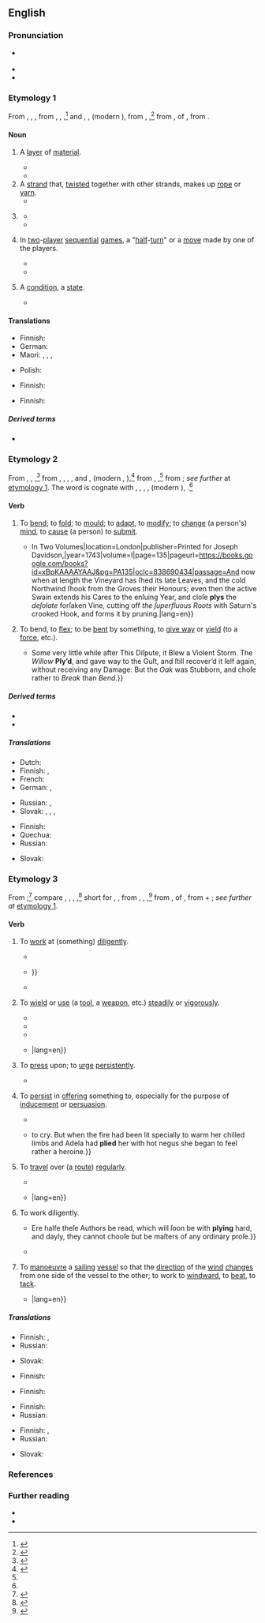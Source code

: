 ==English==
{{was wotd|2019|March|9}}

===Pronunciation===
* {{a|RP|GA}} {{IPA|/plaɪ/|lang=en}}
* {{audio|en-au-ply.ogg|Audio (AU)|lang=en}}
* {{rhymes|aɪ|lang=en}}

===Etymology 1===
From {{inh|en|enm|pleit}}, {{m|enm|plit}}, {{m|enm|plite||a fold, pleat, wrinkle; braid, strand in a braided cord, ply}}, from {{der|en|xno|pli}}, {{m|fro|plei}}, {{m|fro|pleit}},<ref>{{R:MED Online|entry=pleit|part of speech=n|id=MED33678|accessdate 16 November 2018}}</ref> and {{der|en|frm|pli}}, {{m|frm|ploy}}, {{m|frm|ply||a fold, pleat; joint in armour; situation, state}} (modern {{cog|fr|pli||a fold, pleat}}), from {{m|frm|plier}}, {{m|frm|ployer||to bend, fold}},<ref>{{R:OED Online|part of speech=n|id=146281|date=September 2006}}</ref> from {{der|en|la|plicāre}}, {{glossary|present}} {{glossary|active}} {{glossary|infinitive}} of {{m|la|plicō||to bend, fold, roll up}}, from {{der|en|ine-pro|*pleḱ-||to fold, plait, weave}}.

====Noun====
{{en-noun|~|ply|plies|plys}} {{qualifier|rare}}

# A [[layer#Noun|layer]] of [[material#Noun|material]].
#: {{ux|en|two-'''ply''' toilet paper}}
#* {{quote-book|lang=en|title=Twelfth International Conference on VLSI Design: Proceedings: January 7–10, 1999, Goa, India|location=Los Alamitos, Calif.|publisher=[[w:IEEE Computer Society|IEEE Computer Society Press]]|year=1999|page=313|isbn=978-0-7695-0013-3|passage=It is possible to have a very well load balanced partition but with such a high '''ply''' that its slowest piece is slower than a not-so-well balanced partition with less '''ply'''.}}
#* {{quote-book|author=Tim Gunn|authorlink=Tim Gunn|author2=with {{w|Ada Calhoun}}|chapter=Repositioning the Parsons Fashion Design Program|title=Tim Gunn: The Natty Professor: A Master Class on Mentoring, Motivating, and Making it Work!|edition=trade paperback|location=New York, N.Y.|publisher=[[w:Gallery Publishing Group|Gallery Books]]|month=October|year=2015|section=part I (Truth Telling)|page=49|pageurl=https://books.google.com/books?id=M6-TBAAAQBAJ&pg=PA49|isbn=978-1-4767-8006-1|passage=The designer critic's staff would come in with, for example, loads of three-'''ply''' cashmere. The students weren't even selecting their own fabrics.|lang=en}}
# A [[strand#Noun|strand]] that, [[twist#Verb|twisted]] together with other strands, makes up [[rope#Noun|rope]] or [[yarn#Noun|yarn]].
#* {{quote-journal|title=Art I. ''Protection against Hail Storms. Notice and Description of the Paragrèle, or Hail Rod.'' By A. J. Downing, Botanic Garden and Nurseries, Newbergh, N.Y.|editor=C. M. Hovey|magazine=The Magazine of Horticulture, Botany, and All Useful Discoveries and Improvements in Rural Affairs|location=Boston, Mass.|publisher=Published by Hovey & Co.,{{nb...|Merchants Row.}}; New York, N.Y.: Israel Post,{{nb...|Bowery.}}|month=August|year=1837|volume=III|issue=VIII (number XXXII overall)|page=281|pageurl=https://books.google.com/books?id=8b_NAAAAMAAJ&pg=PA281|oclc=7149744|passage=To make the hail rod a rope of straw is the first thing necessary; it must be made of ripe wheat straw, soaked and twisted, plaited with three strand and then with four '''ply''', making twelve strand to the rope.|lang=en}}
# {{lb|en|colloquial}} {{short for|plywood|lang=en}}
#* {{quote-book|author=Alan Blanc|chapter=Doors|chapterurl=https://books.google.com/books?id=miIiBQAAQBAJ&pg=SA5-PA75|title=Mitchell’s Internal Components|series=Mitchell’s Building Series|location=Essex|publisher=[[w:Longman|Longman Scientific & Technical]]|year=1994|isbn=978-0-582-21257-2|location2=London|publisher2={{w|Routledge}}|year2=2014|section2=section 6.5 (Flush Doors)|isbn2=978-1-317-89396-7|passage=The Standards describe the quality of timber or '''ply''', moisture content, amount of acceptable sapwood, freedom from decay and insect attack, limitation of checks and splits and treatment of resin staining, and the way plugging may be employed to mask defects in '''ply''' faces.|lang=en}}
#* {{quote-book|editor=Judith Chamberlain-Webber|chapter=Hull and Deck|title=The Boat Improvement Bible: Practical Projects to Customise and Upgrade Your Boat|location=London|publisher={{w|Adlard Coles Nautical}}|year=2015|page=39|pageurl=https://books.google.com/books?id=AlrqBQAAQBAJ&pg=PT40|column=1|isbn=978-1-4081-5419-9|passage=Teak-faced '''ply''' is about three times the price of any other, so if you need to economise, anything other than teak would be a good choice! Similarly, marine '''ply''' is substantially more expensive than exterior '''ply''', so it may be preferable to go with the latter option.|lang=en}}
# {{lb|en|artificial intelligence|combinatorial|_|game theory}} In [[two]]-[[player]] [[sequential]] [[game#Noun|games]], a "[[half]]-[[turn#Noun|turn]]" or a [[move#Noun|move]] made by one of the players.
#: {{ux|en|He proposed to build Deep Purple, a super-computer capable of 24-'''ply''' look-ahead for chess.}}
#* {{quote-book|author=Jonathan Schaeffer|authorlink=Jonathan Schaeffer|author2=Robert Lake|chapter=Solving the Game of Checkers|editor=Richard J. Nowakowski|title=Games of No Chance: Combinatorial Games at MSRI, 1994|series={{w|Mathematical Sciences Research Institute}} Publications|seriesvolume=29|location=Cambridge|publisher={{w|Cambridge University Press}}|year=1996|page=122|pageurl=https://books.google.com/books?id=cYB-ra2T8i4C&pg=PA122|isbn=978-0-521-57411-2|passage=''[[w:Chinook (draughts player)|Chinook]]'' uses an iterative, alpha-beta search with transposition tables and the history heuristic{{nb...}}. Under tournament conditions (thirty moves an hour), the program searches to an average minimum depth of nineteen '''ply''' (one '''ply''' is one move by one player). The search uses selective deepening to extend lines that are tactically or positionally interesting. Consequently, major lines of play are often searched many '''plies''' deeper. It is not uncommon for the program to produce analyses that are thirty-'''ply''' deep or more.|lang=en}}
#* {{quote-book|author=Richard A. Epstein|chapter=Games of Pure Skill and Competitive Computers|title=The Theory of Gambling and Statistical Logic|edition=2nd|location=Burlington, Mass.|publisher={{w|Academic Press}}|year=2009|isbn=978-0-12-374940-6|edition2=special|location2=Waltham, Mass.; Kidlington, Oxfordshire|publisher2=Academic Press|year2=2013|page2=380|pageurl2=https://books.google.com/books?id=g5YWIpHTTW8C&pg=PA380|isbn2=978-0-12-397857-8|passage=Two principal search strategies were (correctly) predicted: Type-A programs that apply "brute force" inspection of every possible position over a fixed number of '''plys'''; and Type-B programs that prune potential moves according to some selection function and then examine the significant sets over as many '''plys''' as practical and only at those positions reflecting a degree of stability.|lang=en}}
# {{lb|en|now|chiefly|Scotland}} A [[condition#Noun|condition]], a [[state#Noun|state]].
#* {{RQ:Cleland Fanny Hill|page=75|passage=You may be ſure, in the '''ply''' I was now taking, I had no objection to the propoſal, and was rather a tiptoe for its accompliſhment.}}

====Translations====
{{trans-top|layer of material}}
* Finnish: {{t+|fi|kerros}}
* German: {{t+|de|Lage|f}}
* Maori: {{t|mi|paparanga}}, {{t|mi|apa}}, {{t|mi|papanga}}, {{t|mi|mātā}}
{{trans-mid}}
* Polish: {{t+|pl|warstwa|f}}
{{trans-bottom}}

{{trans-top|strand making up rope or yarn}}
* Finnish: {{t+|fi|säie}}
{{trans-mid}}
{{trans-bottom}}

{{trans-top|in two-player sequential games, a "half-turn" or a move made by one of the players}}
* Finnish: {{t+|fi|vuoro}}
{{trans-mid}}
{{trans-bottom}}

=====Derived terms=====
* {{l|en|plywood}}

===Etymology 2===
From {{inh|en|enm|plīen}}, {{m|enm|pli}}, {{m|enm|plie||to bend, fold, mould, shape; to be flexible; to be submissive, humble oneself; to compel someone to submit}},<ref name="MED">{{R:MED Online|entry=plīen|part of speech=''v.''(1)|noformat=yes|id=MED33737|accessdate=16 November 2018}}</ref> from {{der|en|xno|plier}}, {{m|fro|plaier}}, {{m|fro|pleier}}, {{m|fro|ploier}}, and {{der|en|frm|plier}}, {{m|frm|ployer||to bend, fold; to be submissive; to compel someone to submit}} (modern {{cog|fr|plier}}, {{m|fr|ployer}}),<ref name="OED">{{R:OED Online|part of speech=''v.{{sup|1}}''|noformat=yes|id=146282|date=September 2006}}</ref> from {{der|en|fro|ploiier}}, {{m|fro|pleier||to fold}},<ref name="MED"/> from {{der|en|la|plicāre||to fold}}; ''see further'' at [[#Etymology 1|etymology 1]]. The word is cognate with {{cog|ca|plegar||to bend, fold}}, {{cog|it|piegare||to bend, fold, fold up}}, {{cog|pro|plegar}}, {{m|pro|plejar}}, {{m|pro|pleyar||to fold}} (modern {{cog|oc|plegar}}), {{cog|es|plegar||to fold}}.<ref name="OED"/>

====Verb====
{{en-verb|plies|plying|plied}}

# {{lb|en|transitive|obsolete}} To [[bend#Verb|bend]]; to [[fold#Verb|fold]]; to [[mould#Verb|mould]]; {{lb|en|figuratively}} to [[adapt]], to [[modify]]; to [[change#Verb|change]] (a person's) [[mind#Noun|mind]], to [[cause#Verb|cause]] (a person) to [[submit]].
#* {{quote-book|author=Virgil|authorlink=Virgil|chapter=[[w:Georgics|The Georgics of Virgil. Book II.]]|translator=[Joseph Davidson]|title=The Works of Virgil Translated into English Prose, {{...|as near the Original as the Different Idioms of the Latin and English Languages will Allow. With the Latin Text and Order of Construction in the Opposite Page; and Critical, Historical, Geographical, and Classical Notes, in English, from the Best Commentators both Ancient and Modern, beside a Very Great Number of Notes Intirely New. For the Use of Schools as well as of Private Gentlemen.}} In Two Volumes|location=London|publisher=Printed for Joseph Davidson,{{nb...|at the Angel in the Poultry, Cheapside.}}|year=1743|volume=I|page=135|pageurl=https://books.google.com/books?id=xBpKAAAAYAAJ&pg=PA135|oclc=838690434|passage=And now when at length the Vineyard has ſhed its late Leaves, and the cold Northwind ſhook from the Groves their Honours; even then the active Swain extends his Cares to the enſuing Year, and cloſe '''plys''' the ''deſolate'' forſaken Vine, cutting off ''the ſuperfluous Roots'' with Saturn's crooked Hook, and forms it by pruning.|lang=en}}
# {{lb|en|intransitive}} To bend, to [[flex#Verb|flex]]; to be [[bend#Verb|bent]] by something, to [[give way]] or [[yield#Verb|yield]] (to a [[force#Noun|force]], etc.).
#* {{RQ:L'Estrange Fables of Aesop|fablenumber=CCXV|fable=An Oak and a Willow|page=187|passage=The ''Oak'' Upbraided the ''Willow'', that it was Weak and Wavering, and gave way to Every Blaſt. {{...}} Some very little while after This Diſpute, it Blew a Violent Storm. The ''Willow'' '''Ply’d''', and gave way to the Guſt, and ſtill recover’d it ſelf again, without receiving any Damage: But the ''Oak'' was Stubborn, and choſe rather to ''Break'' than ''Bend''.}}

=====Derived terms=====
* {{l|en|plier|pos=agent noun}}
* {{l|en|pliers}}

=====Translations=====
{{trans-top|(''transitive, obsolete'') to bend; to fold}}
* Dutch: {{t+|nl|plooien}}
* Finnish: {{t+|fi|taivuttaa}}, {{t+|fi|taittaa}}
* French: {{t+|fr|plier}}
* German: {{t+|de|biegen}}, {{t+|de|falten}}
{{trans-mid}}
* Russian: {{t+|ru|скру́чивать}}, {{t+|ru|сгиба́ть}}
* Slovak: {{t|sk|zohnúť}}, {{t|sk|zložiť}}, {{t|sk|preložiť}}, {{t|sk|poskladať}}
{{trans-bottom}}

{{trans-top|(''intransitive'') to bend, flex; to be bent by something, to give way or yield}}
* Finnish: {{t+|fi|taipua}}
* Quechua: {{t|qu|muyuy}}
* Russian: {{t+|ru|сгиба́ть}}
{{trans-mid}}
* Slovak: {{t|sk|ohnúť}}
{{trans-bottom}}

===Etymology 3===
From {{m|en|apply}};<ref>{{R:OED Online|part of speech=''v.{{sup|2}}''|noformat=yes|id=146283|date=September 2006}}</ref> compare {{inh|en|enm|plīen}}, {{m|enm|pli}}, {{m|enm|plie}}, {{m|enm|pleie||to place (something) around, on, or over, to cover; to apply, use; to strive}},<ref>{{R:MED Online|entry=plīen|part of speech=''v.''(2)|noformat=yes|id=MED33738|accessdate=16 November 2018}}</ref> short for {{m|enm|aplīen}}, {{m|enm|applīen||to combine, join; to attach; to assemble; to use, be of use; to allot; to apply; to inflict; to go; to ply, steer; to comply, submit}}, from {{der|en|fro|applier}}, {{m|fro|aplier}}, {{m|fro|aploier||to bend; to apply}},<ref>{{R:MED Online|entry=ap(p)līen|part of speech=v|id=MED1943|accessdate=16 November 2018}}</ref> from {{der|en|la|applicāre}}, {{glossary|present}} {{glossary|active}} {{glossary|infinitive}} of {{m|la|applicō||to apply; to attach, join; to add}}, from {{m|la|ad-||''prefix meaning ‘to, towards’''}} + {{m|la|plicō||to bend, fold, roll up}}; ''see further at'' [[#Etymology 1|etymology 1]].

====Verb====
{{en-verb|plies|plying|plied}}

# {{lb|en|transitive}} To [[work#Verb|work]] at (something) [[diligently]].
#: {{ux|en|He '''plied''' his trade as carpenter for forty-three years.}}
#* {{quote-book|lang=en|author=G[eorge] P[eele]|authorlink=George Peele|title=[[w:The Old Wives' Tale (play)|The Old Wiues Tale.{{nb...|A Pleasant Conceited Comedie, Played by the Queenes Maiesties Players.}}]]|location=printed at London|publisher=By Iohn Danter, and are to be sold by Raph Hancocke, and Iohn Hardie|year=1595|oclc=222301598|newversion=reprinted as|title2=The Old Wives Tale, 1595|series2=The Malone Society Reprints|seriesvolume2=7|location2=Oxford|publisher2=Printed for the {{w|Malone Society}} by {{w|Horace Hart}} M.A., at the {{w|Oxford University Press}}|year2=1908 (February 1909 reprint)|section2=line 720|sectionurl2=https://archive.org/details/oldwivestale00peeluoft/page/n51/mode/1up|oclc2=474951709|passage='''Ply''' you your work or elſe you are like to ſmart.}}
#* {{quote-book|lang=en|author=Edm[und] Waller|authorlink=Edmund Waller|title=Instructions to a Painter, for the Drawing of the Posture & Progress of His Ma[jes]{{sup|ties}} Forces at Sea, under the Command of His Highness Royal.{{nb...|Together with the Battel & Victory Obtained over the Dutch, June 3. 1665.}}|location=London|publisher=Printed for {{w|Henry Herringman}},{{nb...|at the Anchor on the Lower Walk of the New Exchange.}}|year=1666|page=13|pageurl=https://quod.lib.umich.edu/e/eebo/A67335.0001.001/1:2?rgn=div1;view=fulltext|oclc=15729696|passage=But ''English'' Courage growing as they fight, / In danger, noise, and slaughter takes delight, / Their bloody Task, unwearied, still they '''ply''', / Only restrain’d by Death, or Victory: {{...}}}}
#* {{RQ:Stevenson Virginibus Puerisque|chapter=An Apology for Idlers|page=124|passage=Many who have "'''plied''' their book diligently," and know all about some one branch or another of accepted lore, come out of the study with an ancient and owl-like demeanour, and prove dry, stockish, and dyspeptic in all the better and brighter parts of life.}}
# {{lb|en|transitive}} To [[wield]] or [[use#Verb|use]] (a [[tool#Noun|tool]], a [[weapon]], etc.) [[steadily]] or [[vigorously]].
#: {{ux|en|He '''plied''' his ax with bloody results.}}
#* {{RQ:Shakespeare Taming of the Shrew|act=II|scene=i|page=215|column=1|passage=Why how now Dame, whence growes this inſolence? / ''Bianca'' ſtand aſide, poore gyrle ſhe weepes: / Go '''ply''' thy Needle; meddle not with her.}}
#* {{quote-book|chapter=St. Valentine’s Day|title=The Favorite|location=London|publisher=Partridge, Oakey, and Co.{{nb...|34, Paternoster-Row.}}|year=1854|volume=I|page=114|pageurl=https://books.google.com/books?id=o2MEAAAAQAAJ&pg=PA114|oclc=771809812|passage=He [a carpenter] feels an additional particle of new life coursing through his veins, and he '''plys''' the plane on the following day with additional energy to his own and to his master's satisfaction.|lang=en}}
#* {{quote-book|author=[James Pascoe]|chapter=Death in the Vaults|title=The Brigantine. A Story of the Sea. In Two Volumes|location=London|publisher=[[w:Richard Bentley (publisher)|Richard Bentley]],{{nb...|New Burlington Street. Publisher in Ordinary to Her Majesty.}}|year=1863|volume=I|page=299|pageurl=https://books.google.com/books?id=dc8BAAAAQAAJ&pg=PA299|oclc=13365406|passage=Drink had dispelled all common prudence, and chuckling at the idea of finding treasures unknown to their comrades, they '''plied''' the crowbar to the door, which was locked, but it soon yielded.|lang=en}}
#* {{quote-book|author=B. F. Sawyer|chapter=The Ku-Klux—The Atlanta Sun and Bullock’s Proclamation|title=Rome Courier|date=24 February 1871|newversion=quoted in|title2=Testimony Taken by the Joint Select Committee to Inquire into the Condition of Affairs in the Late Insurrectionary States. Georgia|location2=Washington, D.C.|publisher2=[[w:United States Government Publishing Office|Government Printing Office]]|year2=1 November 1871, published 1872|volume2=II|page2=883|pageurl2=https://books.google.com/books?id=NB1JAQAAMAAJ&pg=PA883|oclc2=506037414|passage=[T]his abuse is as outrageous as are the acts of any Ku-Klux that ever '''plied''' the lash or sounded a whistle, {{...}}|lang=en}}
# {{lb|en|transitive}} To [[press#Verb|press]] upon; to [[urge#Verb|urge]] [[persistently]].
#: {{ux|en|to '''ply''' someone with questions or solicitations}}
#* {{RQ:Shakespeare Merchant of Venice Q1|act=III|scene=ii|url=https://books.google.com/books?id=UvtFax6wXiEC&pg=PP54|passage=He '''plies''' the Duke at morning and at night, / And doth impeach the freedome of the ſtate / If they deny him iuſtice.}}
# {{lb|en|transitive}} To [[persist#Verb|persist]] in [[offer#Verb|offering]] something to, especially for the purpose of [[inducement]] or [[persuasion]].
#: {{ux|en|to '''ply''' someone with drink}}
#* {{RQ:Fielding Tom Jones|volume=III|book=VIII|chapter=In which the Man of the Hill Continues His History|page=264|passage=[T]he true Gameſters pretended to be ill, and refuſed their Glaſs, while they '''plied''' heartily two young Fellows, who were to be afterwards pillaged, as indeed they were without Mercy.}}
#* {{quote-book|lang=en|author={{w|M. Barnard Eldershaw}} [pseudonym; {{w|Marjorie Barnard}} and {{w|Flora Eldershaw}}]|chapter=VII|title={{w|A House is Built}}|location=London|publisher={{w|George G. Harrap and Co.}}|year=1929|section=section VI|oclc=771198868|passage=Esther began {{...}} to cry. But when the fire had been lit specially to warm her chilled limbs and Adela had '''plied''' her with hot negus she began to feel rather a heroine.}}
# {{lb|en|transitive|transport}} To [[travel#Verb|travel]] over (a [[route#Noun|route]]) [[regularly]].
#: {{ux|en|to '''ply''' the seven seas}}
#: {{ux|en|The steamer '''plies''' between several ports on the coast.}}
#* {{quote-book |chapter=Chap. XXVI. An Act for the Improvement of the Town and Harbour of Wexford, and for Building a Bridge or Bridges over the River Slaney, at or near said Town.|title=Statutes Passed in the Parliaments Held in Ireland|location=Dublin|publisher=Printed by [[w:George Grierson (printer)|George Grierson]],{{nb...|printer to the King’s Most Excellent Majesty.}}|year=1794|year_published=1799|volume=X|section=section LXXIII|page=56|pageurl=https://books.google.com/books?id=MXBBAAAAYAAJ&pg=PA56|oclc=43682495|passage=[T]he ſaid corporation ſhall and may be authorized and required to licenſe all ſuch perſon or perſons as ſhall keep or drive any cars, drays or carts, '''plying''' for hire within the ſaid town of Wexford,|lang=en}}
#* {{quote-journal|title=Letton v. Goodden|editors=[[w:Montague Chambers|Montagu Chambers]], Francis Towers Streeten, and Frederick Hoare Colt|journal=The Law Journal Reports for the Year 1866:{{nb...|Comprising Reports of Cases in the House of Lords, in the Privy Council, in the Courts of Chancery and Appeal in Bankruptcy, Probate, Divorce and Matrimonial Causes, Admiralty, Ecclesiastical, Queen’s Bench and the Bail Court, Common Pleas, Exchequer Chamber, and Crown Cases Reserved. From Michaelmas Term, 1865, to Trinity Term, 1866, both Inclusive. [...]}}|location=London|publisher=Printed by James Holmes,{{nb...|4, Took’s Court, Chancery Lane.}}; [p]ublished by Edward Bret Ince,{{nb...|5, Quality Court, Chancery Lane.}}|date=21 March 1866|volume=XXXV (New Series; volume XLIV overall), part I (Chancery and Bankruptcy)|section=headnote|page=427|pageurl=https://books.google.com/books?id=HnkDAAAAQAAJ&pg=PA427|column=1|oclc=222593300|passage=An act of parliament, empowering the plaintiffs, a company, to '''ply''' on Sundays from certain points on the south bank of the Thames, but imposing no obligation to provide means of transport or to maintain their '''plying'''-places, does not confer an exclusive right against the rest of the world, such as the Court of Chancery will interfere to protect; {{...}}|lang=en}}
# {{lb|en|intransitive|obsolete}} To work diligently.
#* {{RQ:Milton Of Education|page=4|passage={{...}} Ere halfe theſe Authors be read, which will ſoon be with '''plying''' hard, and dayly, they cannot chooſe but be maſters of any ordinary proſe.}}
#* {{RQ:Spectator|volume=II|issue=94|date=18 June 1711|page=23|passage=He was afterwards reduced to great want, and forced to think of '''plying''' in the streets as a porter for his livelihood.}}
# {{lb|en|intransitive|nautical|obsolete}} To [[manoeuvre#Verb|manoeuvre]] a [[sailing#Adjective|sailing]] [[vessel]] so that the [[direction]] of the [[wind#Noun|wind]] [[change#Verb|changes]] from one side of the vessel to the other; to work to [[windward]], to [[beat#Verb|beat]], to [[tack#Verb|tack]].
#* {{quote-book|author=William Penn|authorlink=William Penn (Royal Navy officer)|author2=Granville Penn|authorlink2=Granville Penn|chapter=A Journal on the ''[[w:HMS Vanguard (1631)|Vanguard]]''|title=Memorial of the Professional Life and Times of Sir William Penn, Knt. Admiral and General of the Fleet, during the Interregnum; Admiral and Commissioner of the Admiralty and Navy, after the Restoration. From 1644 to 1670. [...] In Two Volumes|location=London|publisher=James Duncan,{{nb...|Paternoster Row.}}|date=21 July 1653|year_published=1833|volume=I|page=535|pageurl=https://books.google.com/books?id=ELEeVEcm_WQC&pg=PA535|oclc=963709697|passage=Weighed anchor about five morn, and '''plied''' till about noon, and then anchored. This day, at morn, went about the general to council: the result was, the fleet should '''ply''' near, as with convenience, to the Texel, to prevent a conjunction of those ships there with Admiral [[w:Maarten Tromp|[Maarten] Tromp]]; {{...}}|lang=en}}

=====Translations=====
{{trans-top|to work at (something) diligently}}
* Finnish: {{t+|fi|harjoittaa}}, {{t+|fi|uurastaa}} {{qualifier|+ inessive}}
* Russian: {{t|ru|[[усе́рдно]] [[рабо́тать]]}}
{{trans-mid}}
* Slovak: {{t|sk|makať}} {{qualifier|colloquial}}
{{trans-bottom}}

{{trans-top|to wield or use (a tool, a weapon, etc.) steadily or vigorously}}
* Finnish: {{t+|fi|käyttää}}
{{trans-mid}}
{{trans-bottom}}

{{trans-top|to press upon; to urge persistently}}
* Finnish: {{t+|fi|painostaa}}
{{trans-mid}}
{{trans-bottom}}

{{trans-top|to persist in offering something to}}
* Finnish: {{t+|fi|tyrkyttää}}
* Russian: {{t+|ru|по́тчевать}}
{{trans-mid}}
{{trans-bottom}}

{{trans-top|to travel over regularly}}
* Finnish: {{t+|fi|kuljeskella}}, {{t+|fi|kulkea}}
* Russian: {{t+|ru|курси́ровать}}
{{trans-mid}}
* Slovak: {{t|sk|premávať}}
{{trans-bottom}}

===References===
<references />

===Further reading===
* {{pedia|ply (layer)}}
* {{pedia|ply|ply (disambiguation)}}